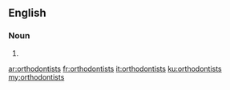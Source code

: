 ==English==

===Noun===
{{head|en|noun plural form}}

# {{plural of|orthodontist|lang=en}}

[[ar:orthodontists]]
[[fr:orthodontists]]
[[it:orthodontists]]
[[ku:orthodontists]]
[[my:orthodontists]]